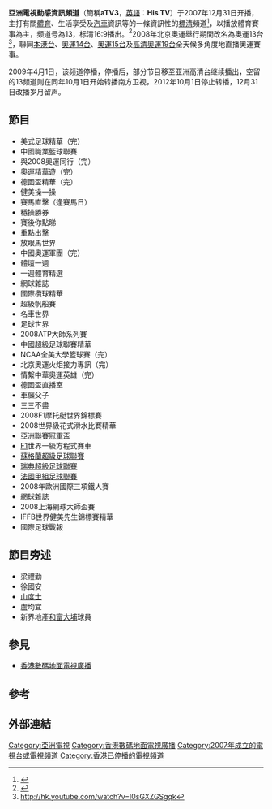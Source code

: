 {{TV channel|[[亞洲電視|亞洲電視]]|state=end}}
{{頻道資訊
| 頻道名稱         = 亞洲電視動感資訊頻道 <br/> {{lang|en|His TV}}
| 頻道圖片檔案     = 2007_atv3_logo.jpg
| 頻道圖片尺寸     = 250px
| 頻道圖片名稱     = 動感資訊頻道
| 所屬國家或地區   = {{HKG}}
| 總部所在         = {{HKG}}[[大埔_(香港)|大埔]]
| 播放地區         = [[香港|香港]]、[[澳門|澳門]]
| 試播日期         = 2007年12月2日
| 開播日期         = 2007年12月31日
| 停播日期         = 2009年4月1日上午6時
| 頻道類別         = 以男性為主的綜合資訊、體育賽事
| 視頻格式         = [[縱橫比_(圖像)|16:9]]; [[576i|576i]]（[[標清電視|標清電視]]）
| 收視率           = 
| 收視率調查時間   = 
| 收視率資料來源   = 
| 頻道口號         = 
| 擁有者           = [[亞洲電視|亞洲電視]]
| 持股者           = 
| 前頻道名稱       = 
| 被取代名稱       = 
| 集團同類頻道     = [[魅力資訊頻道|魅力資訊頻道]]
| 重播服務頻道     = 
| 頻道官方網站     = https://web.archive.org/web/20110625143359/http://www.hkatv.com/v3/index.html
| 備註             = 
|}}

'''亞洲電視動感資訊頻道'''（簡稱'''aTV3'''，[[英語|英語]]：'''His TV'''）于2007年12月31日开播，主打有關[[体育运动|體育]]、生活享受及[[汽車|汽車]]資訊等的一條資訊性的[[標清|標清]]頻道<ref>{{Cite web |url=http://paper.wenweipo.com/2007/10/25/EN0710250030.htm |title=亞視12月中推數碼廣播 |accessdate=2007-11-17 |archive-date=2015-01-05 |archive-url=https://web.archive.org/web/20150105191100/http://paper.wenweipo.com/2007/10/25/EN0710250030.htm |dead-url=no }}</ref>，以播放體育賽事為主，频道号為13，标清16:9播出。<ref>{{Cite web |url=http://hk.news.yahoo.com/article/090323/4/bb7j.html |title=亞視新數碼頻道投資減少 |accessdate=2009-03-23 |archive-date=2009-03-26 |archive-url=https://web.archive.org/web/20090326191746/http://hk.news.yahoo.com/article/090323/4/bb7j.html |dead-url=no }}</ref>[[2008年北京奧運|2008年北京奧運]]舉行期間改名為奧運13台<ref>http://hk.youtube.com/watch?v=l0sGXZGSgqk</ref>，聯同[[本港台|本港台]]、[[魅力資訊頻道|奧運14台]]、[[文化資訊頻道|奧運15台]]及[[ATV高清頻道|高清奧運19台]]全天候多角度地直播奧運賽事。

2009年4月1日，该频道停播，停播后，部分节目移至亚洲高清台继续播出，空留的13频道则在同年10月1日开始转播南方卫视，2012年10月1日停止转播，12月31日改播岁月留声。

==節目==
*美式足球精華（完）
*中國職業籃球聯賽 
*與2008奧運同行（完）
*奧運精華遊（完）
*德國盃精華（完）
*健美操一操
*賽馬直擊（逢賽馬日）
*穩操勝券
*賽後你點睇
*重點出擊
*放眼馬世界
*中國奧運軍團（完）
*體壇一週
*一週體育精選
*網球雜誌
*國際欖球精華
*超級帆船賽
*名車世界
*足球世界
*2008ATP大師系列賽
*中國超級足球聯賽精華
*NCAA全美大學籃球賽（完）
*北京奧運火炬接力專訊（完）
*情繫中華奧運英雄（完）
*德國盃直播室
*車癲父子 
*三三不盡 
*2008F1摩托艇世界錦標賽
*2008世界級花式滑水比賽精華
*[[亞洲聯賽冠軍盃|亞洲聯賽冠軍盃]]
*[[F1|F1]]世界一級方程式賽車
*[[蘇格蘭超級足球聯賽|蘇格蘭超級足球聯賽]]
*[[瑞典超級足球聯賽|瑞典超級足球聯賽]]
*[[法國甲組足球聯賽|法國甲組足球聯賽]]
*2008年歐洲國際三項鐵人賽 
*網球雜誌 
*2008上海網球大師盃賽
*IFFB世界健美先生錦標賽精華
*國際足球戰報

==節目旁述==
*梁禮勤
*徐國安
*[[山度士|山度士]]
*盧均宜
*新界地產[[和富大埔|和富大埔]]球員

==參見==
*[[香港數碼地面電視廣播|香港數碼地面電視廣播]]

==參考==
<references />

==外部連結==

{{亞洲電視頻道}}

[[Category:亞洲電視|Category:亞洲電視]]
[[Category:香港數碼地面電視廣播|Category:香港數碼地面電視廣播]]
[[Category:2007年成立的電視台或電視頻道|Category:2007年成立的電視台或電視頻道]]
[[Category:香港已停播的電視頻道|Category:香港已停播的電視頻道]]